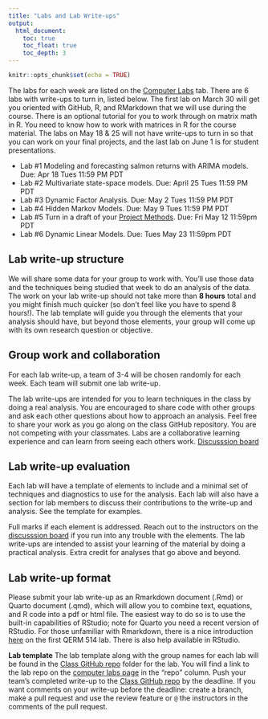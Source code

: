 ```yaml
---
title: "Labs and Lab Write-ups"
output:
  html_document:
    toc: true
    toc_float: true
    toc_depth: 3
---
```


```r
knitr::opts_chunk$set(echo = TRUE)
```

The labs for each week are listed on the [Computer Labs](comp_labs.html) tab. There are 6 labs with write-ups to turn in, listed below. The first lab on March 30 will get you oriented with GitHub, R, and RMarkdown that we will use during the course. There is an optional tutorial for you to work through on matrix math in R. You need to know how to work with matrices in R for the course material. The labs on May 18 & 25 will not have write-ups to turn in so that you can work on your final projects, and the last lab on June 1 is for student presentations.

* Lab #1 Modeling and forecasting salmon returns with ARIMA models. Due: Apr 18 Tues 11:59 PM PDT 
* Lab #2 Multivariate state-space models. Due: April 25 Tues 11:59 PM PDT
* Lab #3 Dynamic Factor Analysis. Due: May 2 Tues 11:59 PM PDT
* Lab #4 Hidden Markov Models. Due: May 9 Tues 11:59 PM PDT
* Lab #5 Turn in a draft of your [Project Methods](final_proj.html#Project_Methods). Due: Fri May 12 11:59pm PDT
* Lab #6 Dynamic Linear Models. Due: Tues May 23 11:59pm PDT

## Lab write-up structure

We will share some data for your group to work with. You'll use those data and the techniques being studied that week to do an analysis of the data. The work on your lab write-up should not take more than **8 hours** total and you might finish much quicker (so don't feel like you have to spend 8 hours!). The lab template will guide you through the elements that your analysis should have, but beyond those elements, your group will come up with its own research question or objective.

## Group work and collaboration

For each lab write-up, a team of 3-4 will be chosen randomly for each week. Each team will submit one lab write-up. 

The lab write-ups are intended for you to learn techniques in the class by doing a real analysis. You are encouraged to share code with other groups and ask each other questions about how to approach an analysis. Feel free to share your work as you go along on the class GitHub repository. You are not competing with your classmates. Labs are a collaborative learning experience and can learn from seeing each others work. [Discusssion board](https://github.com/atsa-es/fish550-2023/discussions)

## Lab write-up evaluation

Each lab will have a template of elements to include and a minimal set of techniques and diagnostics to use for the analysis. Each lab will also have a section for lab members to discuss their contributions to the write-up and analysis. See the template for examples.

Full marks if each element is addressed. Reach out to the instructors on the [discusssion board](https://github.com/atsa-es/fish550-2023/discussions) if you run into any trouble with the elements. The lab write-ups are intended to assist your learning of the material by doing a practical analysis. Extra credit for analyses that go above and beyond.

## Lab write-up format

Please submit your lab write-up as an Rmarkdown document (.Rmd) or Quarto document (.qmd), which will allow you to combine text, equations, and R code into a pdf or html file. The easiest way to do so is to use the built-in capabilities of RStudio; note for Quarto you need a recent version of RStudio. For those unfamiliar with Rmarkdown, there is a nice introduction [here](https://qerm514.github.io/website/comp_labs.html) on the first QERM 514 lab. There is also help available in RStudio. 

**Lab template** The lab template along with the group names for each lab will be found in the [Class GitHub repo](https://github.com/atsa-es/fish550-2023) folder for the lab. You will find a link to the lab repo on the  [computer labs page](https://atsa-es.github.io/atsa/comp_labs.html) in the "repo" column.  Push your team's completed write-up to the [Class GitHub repo](https://github.com/atsa-es/fish550-2023) by the deadline. If you want comments on your write-up before the deadline: create a branch, make a pull request and use the review feature or `@` the instructors in the comments of the pull request. 


